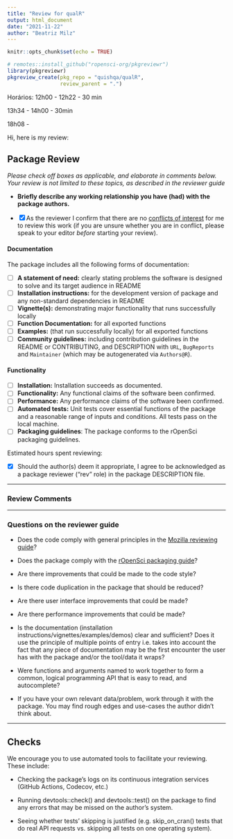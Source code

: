 ```yaml
---
title: "Review for qualR"
output: html_document
date: "2021-11-22"
author: "Beatriz Milz" 
---
```


```r
knitr::opts_chunk$set(echo = TRUE)
```

```r
# remotes::install_github("ropensci-org/pkgreviewr")
library(pkgreviewr)
pkgreview_create(pkg_repo = "quishqa/qualR", 
                 review_parent = ".")
```


Horários: 12h00 - 12h22 - 30 min

13h34 - 14h00 - 30min

18h08 - 


Hi, here is my review: 

## Package Review

*Please check off boxes as applicable, and elaborate in comments below.  Your review is not limited to these topics, as described in the reviewer guide*

- **Briefly describe any working relationship you have (had) with the package authors.**

- [x] As the reviewer I confirm that there are no [conflicts of interest](https://devguide.ropensci.org/policies.html#coi) for me to review this work (if you are unsure whether you are in conflict, please speak to your editor _before_ starting your review).

#### Documentation

The package includes all the following forms of documentation:

- [ ] **A statement of need:** clearly stating problems the software is designed to solve and its target audience in README
- [ ] **Installation instructions:** for the development version of package and any non-standard dependencies in README
- [ ] **Vignette(s):** demonstrating major functionality that runs successfully locally
- [ ] **Function Documentation:** for all exported functions
- [ ] **Examples:** (that run successfully locally) for all exported functions
- [ ] **Community guidelines:** including contribution guidelines in the README or CONTRIBUTING, and DESCRIPTION with `URL`, `BugReports` and `Maintainer` (which may be autogenerated via `Authors@R`).

#### Functionality

- [ ] **Installation:** Installation succeeds as documented.
- [ ] **Functionality:** Any functional claims of the software been confirmed.
- [ ] **Performance:** Any performance claims of the software been confirmed.
- [ ] **Automated tests:** Unit tests cover essential functions of the package and a reasonable range of inputs and conditions. All tests pass on the local machine.
- [ ] **Packaging guidelines**: The package conforms to the rOpenSci packaging guidelines.

Estimated hours spent reviewing:

- [x] Should the author(s) deem it appropriate, I agree to be acknowledged as a package reviewer ("rev" role) in the package DESCRIPTION file.

---

### Review Comments



---

### Questions on the reviewer guide

- Does the code comply with general principles in the [Mozilla reviewing guide](https://mozillascience.github.io/codeReview/review.html)?

- Does the package comply with the [rOpenSci packaging guide](https://devguide.ropensci.org/building.html#building)?

- Are there improvements that could be made to the code style?

- Is there code duplication in the package that should be reduced?

- Are there user interface improvements that could be made?

- Are there performance improvements that could be made?

- Is the documentation (installation instructions/vignettes/examples/demos) 
clear and sufficient? Does it use the principle of multiple points of entry i.e. takes into account the fact that any piece of documentation may be the first encounter the user has with the package and/or the tool/data it wraps?

- Were functions and arguments named to work together to form a common, logical programming API that is easy to read, and autocomplete?

- If you have your own relevant data/problem, work through it with the package. You may find rough edges and use-cases the author didn’t think about.


---

## Checks

We encourage you to use automated tools to facilitate your reviewing. These include:

- Checking the package’s logs on its continuous integration services (GitHub Actions, Codecov, etc.)

- Running devtools::check() and devtools::test() on the package to find any errors that may be missed on the author’s system.


- Seeing whether tests’ skipping is justified (e.g. skip_on_cran() tests that do real API requests vs. skipping all tests on one operating system).